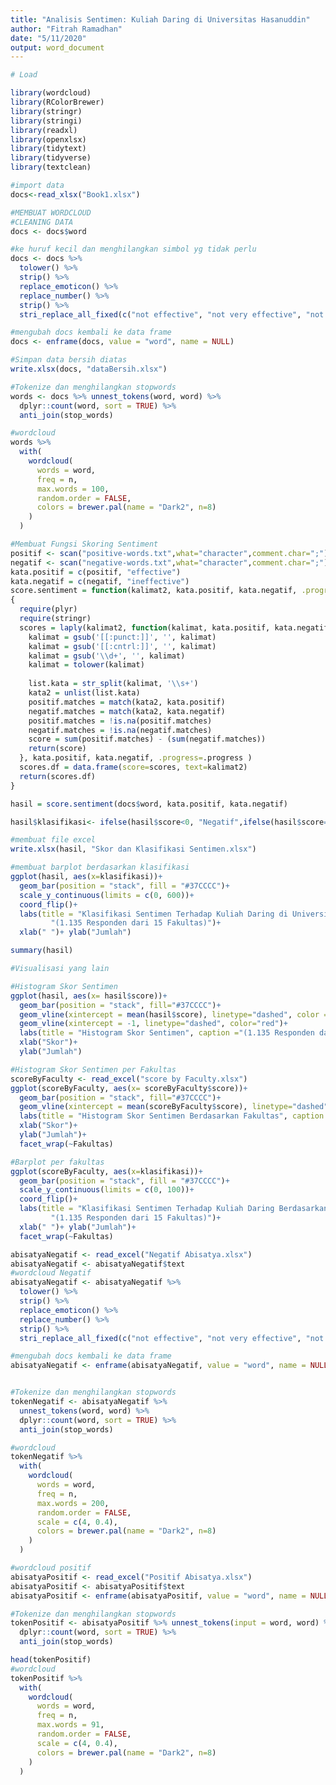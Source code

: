 ---
title: "Analisis Sentimen: Kuliah Daring di Universitas Hasanuddin"
author: "Fitrah Ramadhan"
date: "5/11/2020"
output: word_document
---

```{r setup, include=FALSE}
# Load

library(wordcloud)
library(RColorBrewer)
library(stringr)
library(stringi)
library(readxl)
library(openxlsx)
library(tidytext)
library(tidyverse)
library(textclean)
```

```{r, echo=TRUE}
#import data
docs<-read_xlsx("Book1.xlsx")

#MEMBUAT WORDCLOUD
#CLEANING DATA
docs <- docs$word

#ke huruf kecil dan menghilangkan simbol yg tidak perlu
docs <- docs %>% 
  tolower() %>%
  strip() %>% 
  replace_emoticon() %>% 
  replace_number() %>% 
  strip() %>% 
  stri_replace_all_fixed(c("not effective", "not very effective", "not yet effective", "not too effective", "not be effective","not fully effective", "does not seem effective","yet very effective", "not so effective","do not run effectively", "has not been effective"), "ineffective", vectorize_all = FALSE)

#mengubah docs kembali ke data frame
docs <- enframe(docs, value = "word", name = NULL)

#Simpan data bersih diatas
write.xlsx(docs, "dataBersih.xlsx")

#Tokenize dan menghilangkan stopwords
words <- docs %>% unnest_tokens(word, word) %>%
  dplyr::count(word, sort = TRUE) %>% 
  anti_join(stop_words)

#wordcloud
words %>% 
  with(
    wordcloud(
      words = word,
      freq = n,
      max.words = 100,
      random.order = FALSE,
      colors = brewer.pal(name = "Dark2", n=8)
    )
  )
```

```{r}
#Membuat Fungsi Skoring Sentiment
positif <- scan("positive-words.txt",what="character",comment.char=";")
negatif <- scan("negative-words.txt",what="character",comment.char=";")
kata.positif = c(positif, "effective")
kata.negatif = c(negatif, "ineffective")
score.sentiment = function(kalimat2, kata.positif, kata.negatif, .progress='none')
{
  require(plyr)
  require(stringr)
  scores = laply(kalimat2, function(kalimat, kata.positif, kata.negatif) {
    kalimat = gsub('[[:punct:]]', '', kalimat)
    kalimat = gsub('[[:cntrl:]]', '', kalimat)
    kalimat = gsub('\\d+', '', kalimat)
    kalimat = tolower(kalimat)
    
    list.kata = str_split(kalimat, '\\s+')
    kata2 = unlist(list.kata)
    positif.matches = match(kata2, kata.positif)
    negatif.matches = match(kata2, kata.negatif)
    positif.matches = !is.na(positif.matches)
    negatif.matches = !is.na(negatif.matches)
    score = sum(positif.matches) - (sum(negatif.matches))
    return(score)
  }, kata.positif, kata.negatif, .progress=.progress )
  scores.df = data.frame(score=scores, text=kalimat2)
  return(scores.df)
}
```
```{r}

hasil = score.sentiment(docs$word, kata.positif, kata.negatif)

hasil$klasifikasi<- ifelse(hasil$score<0, "Negatif",ifelse(hasil$score==0,"Netral","Positif"))

#membuat file excel 
write.xlsx(hasil, "Skor dan Klasifikasi Sentimen.xlsx")
```


```{r}
#membuat barplot berdasarkan klasifikasi
ggplot(hasil, aes(x=klasifikasi))+
  geom_bar(position = "stack", fill = "#37CCCC")+
  scale_y_continuous(limits = c(0, 600))+
  coord_flip()+
  labs(title = "Klasifikasi Sentimen Terhadap Kuliah Daring di Universitas Hasanuddin", caption = 
         "(1.135 Responden dari 15 Fakultas)")+
  xlab(" ")+ ylab("Jumlah")

summary(hasil)
```

```{r}
#Visualisasi yang lain

#Histogram Skor Sentimen
ggplot(hasil, aes(x= hasil$score))+
  geom_bar(position = "stack", fill="#37CCCC")+
  geom_vline(xintercept = mean(hasil$score), linetype="dashed", color = "darkgreen")+
  geom_vline(xintercept = -1, linetype="dashed", color="red")+
  labs(title = "Histogram Skor Sentimen", caption ="(1.135 Responden dari 15 Fakultas)", subtitle = "mean = -0.1885 dan mode = -1")+
  xlab("Skor")+
  ylab("Jumlah")

#Histogram Skor Sentimen per Fakultas
scoreByFaculty <- read_excel("score by Faculty.xlsx")
ggplot(scoreByFaculty, aes(x= scoreByFaculty$score))+
  geom_bar(position = "stack", fill="#37CCCC")+
  geom_vline(xintercept = mean(scoreByFaculty$score), linetype="dashed", color = "darkgreen")+
  labs(title = "Histogram Skor Sentimen Berdasarkan Fakultas", caption ="(1.135 Responden dari 15 Fakultas)")+
  xlab("Skor")+
  ylab("Jumlah")+
  facet_wrap(~Fakultas)

#Barplot per fakultas
ggplot(scoreByFaculty, aes(x=klasifikasi))+
  geom_bar(position = "stack", fill = "#37CCCC")+
  scale_y_continuous(limits = c(0, 100))+
  coord_flip()+
  labs(title = "Klasifikasi Sentimen Terhadap Kuliah Daring Berdasarkan Fakultas", caption = 
         "(1.135 Responden dari 15 Fakultas)")+
  xlab(" ")+ ylab("Jumlah")+
  facet_wrap(~Fakultas)
```


```{r}

abisatyaNegatif <- read_excel("Negatif Abisatya.xlsx")
abisatyaNegatif <- abisatyaNegatif$text
#wordcloud Negatif
abisatyaNegatif <- abisatyaNegatif %>% 
  tolower() %>%
  strip() %>% 
  replace_emoticon() %>% 
  replace_number() %>% 
  strip() %>% 
  stri_replace_all_fixed(c("not effective", "not very effective", "not yet effective", "not too effective", "not be effective","not fully effective", "does not seem effective","yet very effective", "not so effective","do not run effectively", "has not been effective"), "ineffective", vectorize_all = FALSE)

#mengubah docs kembali ke data frame
abisatyaNegatif <- enframe(abisatyaNegatif, value = "word", name = NULL)


#Tokenize dan menghilangkan stopwords
tokenNegatif <- abisatyaNegatif %>% 
  unnest_tokens(word, word) %>%
  dplyr::count(word, sort = TRUE) %>% 
  anti_join(stop_words)

#wordcloud
tokenNegatif %>% 
  with(
    wordcloud(
      words = word,
      freq = n,
      max.words = 200,
      random.order = FALSE,
      scale = c(4, 0.4),
      colors = brewer.pal(name = "Dark2", n=8)
    )
  )
```

```{r}
#wordcloud positif
abisatyaPositif <- read_excel("Positif Abisatya.xlsx")
abisatyaPositif <- abisatyaPositif$text
abisatyaPositif <- enframe(abisatyaPositif, value = "word", name = NULL)

#Tokenize dan menghilangkan stopwords
tokenPositif <- abisatyaPositif %>% unnest_tokens(input = word, word) %>%
  dplyr::count(word, sort = TRUE) %>% 
  anti_join(stop_words)

head(tokenPositif)
#wordcloud
tokenPositif %>% 
  with(
    wordcloud(
      words = word,
      freq = n,
      max.words = 91,
      random.order = FALSE,
      scale = c(4, 0.4),
      colors = brewer.pal(name = "Dark2", n=8)
    )
  )
```


